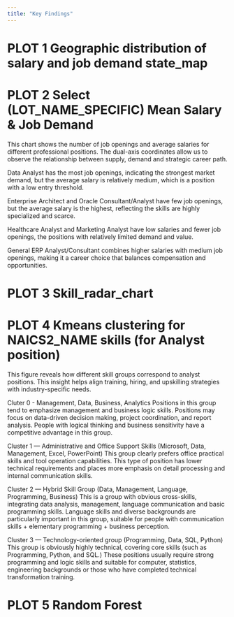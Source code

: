 ```yaml
---
title: "Key Findings"
---
```


# PLOT 1 Geographic distribution of salary and job demand  state_map


# PLOT 2 Select (LOT_NAME_SPECIFIC) Mean Salary & Job Demand

This chart shows the number of job openings and average salaries for different professional positions. The dual-axis coordinates allow us to observe the relationship between supply, demand and strategic career path.

Data Analyst has the most job openings, indicating the strongest market demand, but the average salary is relatively medium, which is a position with a low entry threshold.

Enterprise Architect and Oracle Consultant/Analyst have few job openings, but the average salary is the highest, reflecting the skills are highly specialized and scarce.
   
Healthcare Analyst and Marketing Analyst have low salaries and fewer job openings, the positions with relatively limited demand and value.
   
General ERP Analyst/Consultant combines higher salaries with medium job openings, making it a career choice that balances compensation and opportunities.


# PLOT 3 Skill_radar_chart


# PLOT 4 Kmeans clustering for NAICS2_NAME skills (for Analyst position)

This figure reveals how different skill groups correspond to analyst positions. This insight helps align training, hiring, and upskilling strategies with industry-specific needs. 

Cluter 0 - Management, Data, Business, Analytics
Positions in this group tend to emphasize management and business logic skills. Positions may focus on data-driven decision making, project coordination, and report analysis. People with logical thinking and business sensitivity have a competitive advantage in this group.

Cluster 1 — Administrative and Office Support Skills (Microsoft, Data, Management, Excel, PowerPoint)
This group clearly prefers office practical skills and tool operation capabilities. This type of position has lower technical requirements and places more emphasis on detail processing and internal communication skills.

Cluster 2 — Hybrid Skill Group (Data, Management, Language, Programming, Business)
This is a group with obvious cross-skills, integrating data analysis, management, language communication and basic programming skills. Language skills and diverse backgrounds are particularly important in this group, suitable for people with communication skills + elementary programming + business perception.

Cluster 3 — Technology-oriented group (Programming, Data, SQL, Python)
This group is obviously highly technical, covering core skills (such as Programming, Python, and SQL.) These positions usually require strong programming and logic skills and suitable for computer, statistics, engineering backgrounds or those who have completed technical transformation training.


# PLOT 5 Random Forest 